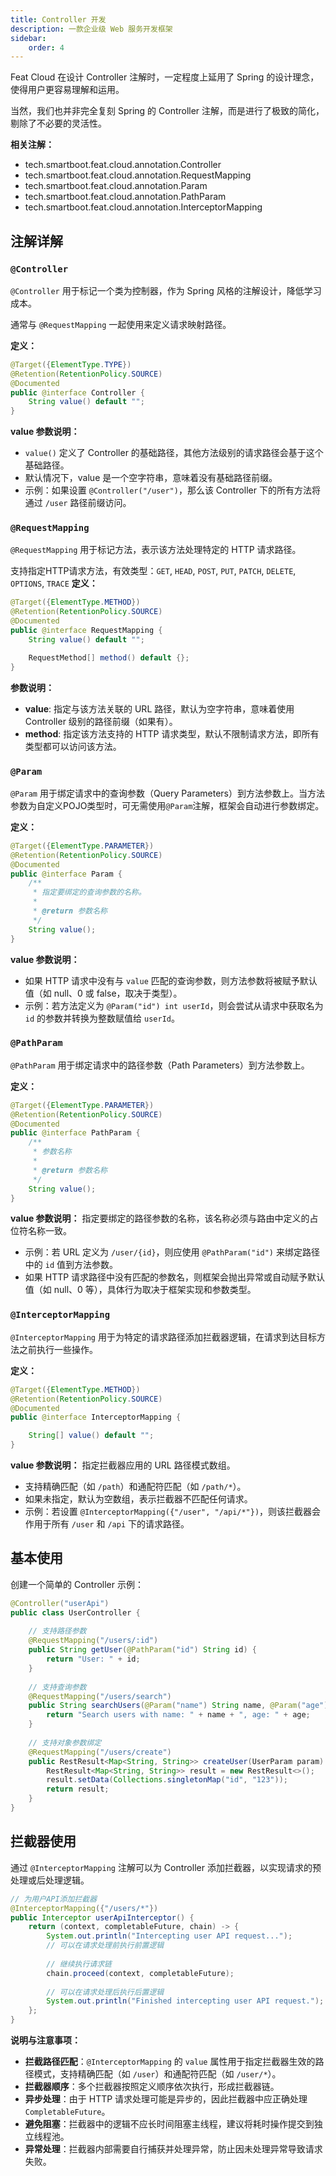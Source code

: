 ```yaml
---
title: Controller 开发
description: 一款企业级 Web 服务开发框架
sidebar:
    order: 4
---
```


<CheckAuthorize/>

Feat Cloud 在设计 Controller 注解时，一定程度上延用了 Spring 的设计理念，使得用户更容易理解和运用。

当然，我们也并非完全复刻 Spring 的 Controller 注解，而是进行了极致的简化，剔除了不必要的灵活性。

**相关注解：**
- tech.smartboot.feat.cloud.annotation.Controller
- tech.smartboot.feat.cloud.annotation.RequestMapping
- tech.smartboot.feat.cloud.annotation.Param
- tech.smartboot.feat.cloud.annotation.PathParam
- tech.smartboot.feat.cloud.annotation.InterceptorMapping

## 注解详解

### `@Controller`
`@Controller` 用于标记一个类为控制器，作为 Spring 风格的注解设计，降低学习成本。

通常与 `@RequestMapping` 一起使用来定义请求映射路径。

**定义：**
```java
@Target({ElementType.TYPE})
@Retention(RetentionPolicy.SOURCE)
@Documented
public @interface Controller {
    String value() default "";
}
```

**value 参数说明：**
- `value()` 定义了 Controller 的基础路径，其他方法级别的请求路径会基于这个基础路径。
- 默认情况下，value 是一个空字符串，意味着没有基础路径前缀。
- 示例：如果设置 `@Controller("/user")`，那么该 Controller 下的所有方法将通过 `/user` 路径前缀访问。

### `@RequestMapping`
`@RequestMapping` 用于标记方法，表示该方法处理特定的 HTTP 请求路径。

支持指定HTTP请求方法，有效类型：`GET`, `HEAD`, `POST`, `PUT`, `PATCH`, `DELETE`, `OPTIONS`, `TRACE`
**定义：**
```java
@Target({ElementType.METHOD})
@Retention(RetentionPolicy.SOURCE)
@Documented
public @interface RequestMapping {
    String value() default "";

    RequestMethod[] method() default {};
}
```

**参数说明：**
- **value**: 指定与该方法关联的 URL 路径，默认为空字符串，意味着使用 Controller 级别的路径前缀（如果有）。
- **method**: 指定该方法支持的 HTTP 请求类型，默认不限制请求方法，即所有类型都可以访问该方法。

### `@Param`
`@Param` 用于绑定请求中的查询参数（Query Parameters）到方法参数上。当方法参数为自定义POJO类型时，可无需使用`@Param`注解，框架会自动进行参数绑定。

**定义：**
```java
@Target({ElementType.PARAMETER})
@Retention(RetentionPolicy.SOURCE)
@Documented
public @interface Param {
    /**
     * 指定要绑定的查询参数的名称。
     *
     * @return 参数名称
     */
    String value();
}
```
**value 参数说明：**
- 如果 HTTP 请求中没有与 `value` 匹配的查询参数，则方法参数将被赋予默认值（如 null、0 或 false，取决于类型）。
- 示例：若方法定义为 `@Param("id") int userId`，则会尝试从请求中获取名为 `id` 的参数并转换为整数赋值给 `userId`。

### `@PathParam`
`@PathParam` 用于绑定请求中的路径参数（Path Parameters）到方法参数上。

**定义：**
```java
@Target({ElementType.PARAMETER})
@Retention(RetentionPolicy.SOURCE)
@Documented
public @interface PathParam {
    /**
     * 参数名称
     *
     * @return 参数名称
     */
    String value();
}
```

**value 参数说明：** 指定要绑定的路径参数的名称，该名称必须与路由中定义的占位符名称一致。
- 示例：若 URL 定义为 `/user/{id}`，则应使用 `@PathParam("id")` 来绑定路径中的 `id` 值到方法参数。
- 如果 HTTP 请求路径中没有匹配的参数名，则框架会抛出异常或自动赋予默认值（如 null、0 等），具体行为取决于框架实现和参数类型。

### `@InterceptorMapping`
`@InterceptorMapping` 用于为特定的请求路径添加拦截器逻辑，在请求到达目标方法之前执行一些操作。

**定义：**
```java
@Target({ElementType.METHOD})
@Retention(RetentionPolicy.SOURCE)
@Documented
public @interface InterceptorMapping {

    String[] value() default "";
}
```

**value 参数说明：** 指定拦截器应用的 URL 路径模式数组。
- 支持精确匹配（如 `/path`）和通配符匹配（如 `/path/*`）。
- 如果未指定，默认为空数组，表示拦截器不匹配任何请求。
- 示例：若设置 `@InterceptorMapping({"/user", "/api/*"})`，则该拦截器会作用于所有 `/user` 和 `/api` 下的请求路径。

## 基本使用

创建一个简单的 Controller 示例：

```java
@Controller("userApi")
public class UserController {
    
    // 支持路径参数
    @RequestMapping("/users/:id")
    public String getUser(@PathParam("id") String id) {
        return "User: " + id;
    }
    
    // 支持查询参数
    @RequestMapping("/users/search")
    public String searchUsers(@Param("name") String name, @Param("age") int age) {
        return "Search users with name: " + name + ", age: " + age;
    }
    
    // 支持对象参数绑定
    @RequestMapping("/users/create")
    public RestResult<Map<String, String>> createUser(UserParam param) {
        RestResult<Map<String, String>> result = new RestResult<>();
        result.setData(Collections.singletonMap("id", "123"));
        return result;
    }
}
```

## 拦截器使用

通过 `@InterceptorMapping` 注解可以为 Controller 添加拦截器，以实现请求的预处理或后处理逻辑。

```java
// 为用户API添加拦截器
@InterceptorMapping({"/users/*"})
public Interceptor userApiInterceptor() {
    return (context, completableFuture, chain) -> {
        System.out.println("Intercepting user API request...");
        // 可以在请求处理前执行前置逻辑
        
        // 继续执行请求链
        chain.proceed(context, completableFuture);
        
        // 可以在请求处理后执行后置逻辑
        System.out.println("Finished intercepting user API request.");
    };
}
```

**说明与注意事项：**
- **拦截路径匹配**：`@InterceptorMapping` 的 `value` 属性用于指定拦截器生效的路径模式，支持精确匹配（如 `/user`）和通配符匹配（如 `/user/*`）。
- **拦截器顺序**：多个拦截器按照定义顺序依次执行，形成拦截器链。
- **异步处理**：由于 HTTP 请求处理可能是异步的，因此拦截器中应正确处理 `CompletableFuture`。
- **避免阻塞**：拦截器中的逻辑不应长时间阻塞主线程，建议将耗时操作提交到独立线程池。
- **异常处理**：拦截器内部需要自行捕获并处理异常，防止因未处理异常导致请求失败。

